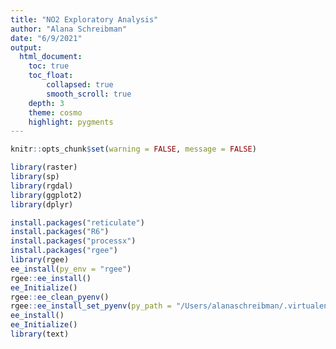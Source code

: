 ```yaml
---
title: "NO2 Exploratory Analysis"
author: "Alana Schreibman"
date: "6/9/2021"
output: 
  html_document:
    toc: true
    toc_float: 
        collapsed: true
        smooth_scroll: true
    depth: 3 
    theme: cosmo
    highlight: pygments
---
```


```r
knitr::opts_chunk$set(warning = FALSE, message = FALSE)
```

``` r
library(raster)
library(sp)
library(rgdal)
library(ggplot2)
library(dplyr)
```

``` r
install.packages("reticulate")
install.packages("R6")
install.packages("processx")
install.packages("rgee")
library(rgee)
ee_install(py_env = "rgee")
rgee::ee_install()
ee_Initialize()
rgee::ee_clean_pyenv()
rgee::ee_install_set_pyenv(py_path = "/Users/alanaschreibman/.virtualenvs/rgee/bin/python")
ee_install()
ee_Initialize()
library(text)
```

